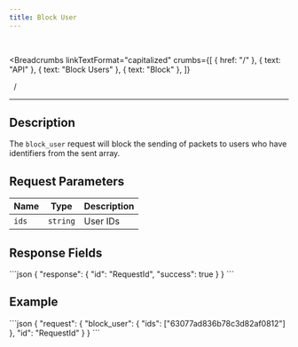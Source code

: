 ```yaml
---
title: Block User
---
```


<br />



<Breadcrumbs
  linkTextFormat="capitalized"
  crumbs={[
    { href: "/" },
    { text: "API" },
    { text: "Block Users" },
    { text: "Block" },
  ]}
>
  <Icon slot="index" name="seti:powershell" />
  <span slot="separator">&nbsp;&nbsp;/&nbsp;</span>
</Breadcrumbs>

---


## Description

> <Badge text="wss" variant="tip" size="large" />
> <Badge text="block_user" size="large" />

The `block_user` request will block the sending of packets to users who have identifiers from the sent array.

## Request Parameters

| Name  | Type     | Description |
| ----- | -------- | ----------- |
| `ids` | `string` | User IDs    |

## Response Fields

<Tabs>
  <TabItem label="Response">
```json
{
  "response": {
    "id": "RequestId",
    "success": true
  }
}
```
  </TabItem>  
</Tabs>

## Example

<Tabs>
  <TabItem label="Request">
```json
{
  "request": {
    "block_user": {
      "ids": ["63077ad836b78c3d82af0812"]
    },
    "id": "RequestId"
  }
}
```
  </TabItem>  
</Tabs>

<script
  src="https://giscus.app/client.js"
  data-repo="Oleksandr1414/cathedra-slytherin"
  data-repo-id="R_kgDOI8uafg"
  data-category="[ВВЕДІТЬ CATEGORY NAME]"
  data-category-id="[ВВЕДІТЬ CATEGORY ID]"
  data-mapping="pathname"
  data-strict="0"
  data-reactions-enabled="1"
  data-emit-metadata="0"
  data-input-position="bottom"
  data-theme="transparent_dark"
  data-lang="uk"
  crossorigin="anonymous"
  async
></script>
